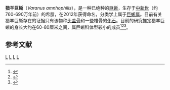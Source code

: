 {{Short description|Extinct species of lizard}}
{{Speciesbox
| fossil_range = [[中新世|中新世]], {{fossil range|12.0|7.0}}
| image = Varanus amnhophilis.png
| image_upright = 1.15
| image_caption = 獵羊巨蜥的骨骼及這些骨骼推定所處的位置
| genus = Varanus
| species = marathonensis
| authority = Weithofer 1888
| synonyms = {{collapsible list|bullets = true|title=<small>列表</small>
|''Varanus amnhophilis'' <small>[[J._L.|Conrad]], [[2012_in_paleontology|2012]]</small>
}}
}}
'''猎羊巨蜥'''（''Varanus amnhophilis''），是一种已绝种的[[巨蜥|巨蜥]]，生存于[[中新世|中新世]]（约760-690万年前）的希腊，在2012年获得命名，分类学上属于[[巨蜥属|巨蜥属]]。目前有关猎羊巨蜥存在的证据只有该物种[[头盖骨|头盖骨]]和一些椎骨的[[化石|化石]]。目前的研究推定猎羊巨蜥的身长大约在60-80厘米之间，属巨蜥科体型较小的成员<ref name=CBM12>{{Cite journal | last1 = Conrad | first1 = J. L. | last2 = Balcarcel | first2 = A. M. | last3 = Mehling | first3 = C. M. | editor1-last = Evans | editor1-first = Alistair Robert | title = Earliest Example of a Giant Monitor Lizard (Varanus, Varanidae, Squamata) | doi = 10.1371/journal.pone.0041767 | journal = PLoS ONE | volume = 7 | issue = 8 | pages = e41767 | year = 2012 | pmid =  22900001| pmc = 3416840}}</ref><ref name="Edwards2018">{{cite book|author=Sue Bradford Edwards|title=The Evolution of Reptiles|url=https://books.google.com/books?id=OWl9DwAAQBAJ&pg=PA77|date=15 December 2018|publisher=ABDO|isbn=978-1-5321-5951-0|page=77}}</ref><ref>{{cite journal |author1=Alejandro Perez |coauthors=etal |title=Three-dimensional reconstruction of the skull of Varanus marathonensis from the Late Miocene of Batallones-3 |journal=1st International Meeting of Early-stage Researchers in Palaeontology |date=2016 |url=http://repositorio.educacionsuperior.gob.ec/handle/28000/3935 |accessdate=2019-02-28 |author= |archive-url=https://web.archive.org/web/20190301020851/http://repositorio.educacionsuperior.gob.ec/handle/28000/3935 |archive-date=2019-03-01 |dead-url=yes }}</ref>。

==参考文献==
{{reflist}}
{{Taxonbar|from=Q7915460}}

[[Category:巨蜥屬|L]]
[[Category:絕滅物種|L]]
[[Category:_2012年描述的动物|L]]
[[Category:中新世爬行動物|L]]